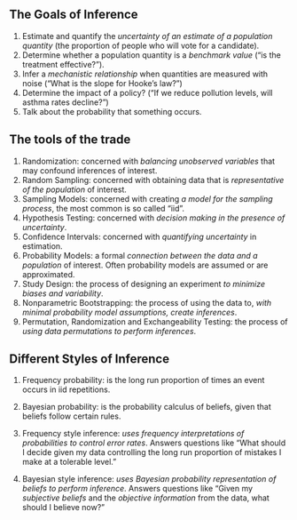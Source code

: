 ## The Goals of Inference  
1. Estimate and quantify the *uncertainty of an estimate of a population quantity* (the proportion of people who will vote for a candidate).  
2. Determine whether a population quantity is a *benchmark value* (“is the treatment effective?”).  
3. Infer a *mechanistic relationship* when quantities are measured with noise (“What is the slope for Hooke’s law?”)  
4. Determine the impact of a policy? (“If we reduce pollution levels, will asthma rates decline?”)  
5. Talk about the probability that something occurs.  

## The tools of the trade  
1. Randomization: concerned with *balancing unobserved variables* that may confound inferences of interest.  
2. Random Sampling: concerned with obtaining data that is *representative of the population* of interest.  
3. Sampling Models: concerned with creating *a model for the sampling process*, the most common is so called “iid”.  
4. Hypothesis Testing: concerned with *decision making in the presence of uncertainty*.  
5. Confidence Intervals: concerned with *quantifying uncertainty* in estimation.  
6. Probability Models: a formal *connection between the data and a population* of interest. Often probability models are assumed or are approximated.  
7. Study Design: the process of designing an experiment *to minimize biases and variability*.  
8. Nonparametric Bootstrapping: the process of using the data to, *with minimal probability model assumptions, create inferences*.  
9. Permutation, Randomization and Exchangeability Testing: the process of *using data permutations to perform inferences*.  


## Different Styles of Inference
1. Frequency probability: is the long run proportion of times an event occurs in iid repetitions.  
2. Bayesian probability: is the probability calculus of beliefs, given that beliefs follow certain rules.  

1. Frequency style inference: *uses frequency interpretations of probabilities to control error rates*. Answers questions like “What should I decide given my data controlling the long run proportion of mistakes I make at a tolerable level.”  
2. Bayesian style inference: *uses Bayesian probability representation of beliefs to perform inference*. Answers questions like “Given my *subjective beliefs* and the *objective information* from the data, what should I believe now?”  

